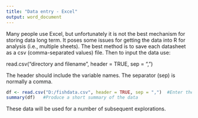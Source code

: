 ```yaml
---
title: "Data entry - Excel"
output: word_document
---
```


Many people use Excel, but unfortunately it is not the best mechanism for storing data long term. It  poses some issues for getting the data into R for analysis (i.e., multiple sheets). The best method is to save each datasheet as a csv (comma-separated values) file. Then to input the data use:

read.csv("directory and filename", header = TRUE, sep = ",")

The header should include the variable names. The separator (sep) is normally a comma. 

```r
df <- read.csv("D:/fishdata.csv", header = TRUE, sep = ",")  #Enter the data
summary(df)   #Produce a short summary of the data
```

These data will be used for a number of subsequent explorations.